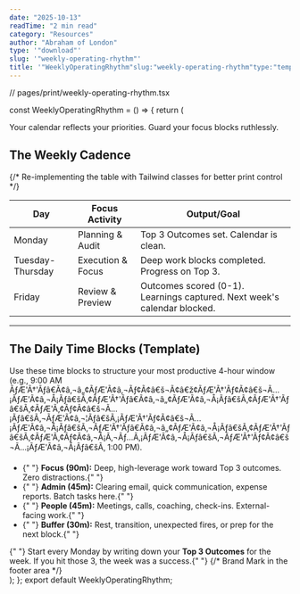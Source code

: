 ```yaml
---
date: "2025-10-13"
readTime: "2 min read"
category: "Resources"
author: "Abraham of London"
type: '"download"'
slug: '"weekly-operating-rhythm"'
title: '"WeeklyOperatingRhythm"slug:"weekly-operating-rhythm"type:"template"slug:"weekly-operating-rhythm"type:"Download"title:"WeeklyOperatingRhythm"date:2025-10-13author:"AbrahamofLondon"readTime:2minreadcategory:"Resources"'
---
```


// pages/print/weekly-operating-rhythm.tsx

const WeeklyOperatingRhythm = () => {
return (

<BrandFrame title="Weekly Operating Rhythm & Daily Blocks" subtitle="A template for high-leverage allocation of time and focus across the week." pageSize="A4">
  <PullLine subtle>Your calendar reflects your priorities. Guard your focus blocks ruthlessly.</PullLine>
  <h2 className="mt-8">The Weekly Cadence</h2>
  {/* Re-implementing the table with Tailwind classes for better print control */}
  <table className="mt-4 w-full border-collapse">
    <thead>
      <tr className="bg-[color:var(--color-primary)/0.1] text-forest">
        <th className="p-3 text-left border-b-2 border-[color:var(--color-primary)/0.2] w-1/4">Day</th>
        <th className="p-3 text-left border-b-2 border-[color:var(--color-primary)/0.2] w-1/4">Focus Activity</th>
        <th className="p-3 text-left border-b-2 border-[color:var(--color-primary)/0.2] w-1/2">Output/Goal</th>
      </tr>
    </thead>
    <tbody>
      <tr className="border-b border-lightGrey/60">
        <td className="p-3 font-bold text-deepCharcoal">Monday</td>
        <td className="p-3 text-sm text-gray-700">Planning &amp; Audit</td>
        <td className="p-3 text-sm text-gray-700">Top 3 Outcomes set. Calendar is clean.</td>
      </tr>
      <tr className="bg-warmWhite/50 border-b border-lightGrey/60">
        <td className="p-3 font-bold text-deepCharcoal">Tuesday-Thursday</td>
        <td className="p-3 text-sm text-gray-700">Execution &amp; Focus</td>
        <td className="p-3 text-sm text-gray-700">Deep work blocks completed. Progress on Top 3.</td>
      </tr>
      <tr>
        <td className="p-3 font-bold text-deepCharcoal">Friday</td>
        <td className="p-3 text-sm text-gray-700">Review &amp; Preview</td>
        <td className="p-3 text-sm text-gray-700">Outcomes scored (0-1). Learnings captured. Next week's calendar blocked.</td>
      </tr>
    </tbody>
  </table>
  <hr className="my-8 border-t border-lightGrey" />
  <h2>The Daily Time Blocks (Template)</h2>
  <p className="mb-4 text-gray-700"> Use these time blocks to structure your most productive 4-hour window (e.g., 9:00 AM ÃƒÆ'Ã†'Ãƒâ€Ã¢â‚¬â„¢ÃƒÆ'Ã¢â‚¬Ãƒ¢Ã¢â€š¬Ã¢â€ž¢ÃƒÆ'Ã†'Ãƒ¢Ã¢â€š¬Ã...¡ÃƒÆ'Ã¢â‚¬Å¡Ãƒâ€šÃ‚¢ÃƒÆ'Ã†'Ãƒâ€Ã¢â‚¬â„¢ÃƒÆ'Ã¢â‚¬Å¡Ãƒâ€šÃ‚¢ÃƒÆ'Ã†'Ãƒâ€šÃ‚¢ÃƒÆ'Ã‚¢Ãƒ¢Ã¢â€š¬Ã...¡Ãƒâ€šÃ‚¬ÃƒÆ'Ã¢â‚¬¦Ãƒâ€šÃ‚¡ÃƒÆ'Ã†'Ãƒ¢Ã¢â€š¬Ã...¡ÃƒÆ'Ã¢â‚¬Å¡Ãƒâ€šÃ‚¬ÃƒÆ'Ã†'Ãƒâ€Ã¢â‚¬â„¢ÃƒÆ'Ã¢â‚¬Å¡Ãƒâ€šÃ‚¢ÃƒÆ'Ã†'Ãƒâ€šÃ‚¢ÃƒÆ'Ã‚¢Ãƒ¢Ã¢â‚¬Å¡Ã‚¬Ãƒ...Ã‚¡ÃƒÆ'Ã¢â‚¬Å¡Ãƒâ€šÃ‚¬ÃƒÆ'Ã†'Ãƒ¢Ã¢â€š¬Ã...¡ÃƒÆ'Ã¢â‚¬Å¡Ãƒâ€šÃ‚ 1:00 PM). </p>
  <ul className="list-disc pl-5 space-y-3">
    <li>
      {" "}
      <strong>Focus (90m):</strong> Deep, high-leverage work toward Top 3 outcomes. Zero distractions.{" "}
    </li>
    <li>
      {" "}
      <strong>Admin (45m):</strong> Clearing email, quick communication, expense reports. Batch tasks here.{" "}
    </li>
    <li>
      {" "}
      <strong>People (45m):</strong> Meetings, calls, coaching, check-ins. External-facing work.{" "}
    </li>
    <li>
      {" "}
      <strong>Buffer (30m):</strong> Rest, transition, unexpected fires, or prep for the next block.{" "}
    </li>
  </ul>
  <Note tone="key" title="Rule of 3" className="mt-8">
    {" "}
    Start every Monday by writing down your <strong>Top 3 Outcomes</strong> for the week. If you hit those 3, the week was a success.{" "}
  </Note>
  {/* Brand Mark in the footer area */}
  <div className="mt-12 text-center pt-6 border-t border-lightGrey/80">
    <EmbossedBrandMark src="/assets/images/abraham-logo.jpg" alt="Abraham of London Operating System Mark" width={80} height={80} effect="deboss" className="inline-block" baseColor="transparent" />
  </div>
</BrandFrame>
); }; export default WeeklyOperatingRhythm;
